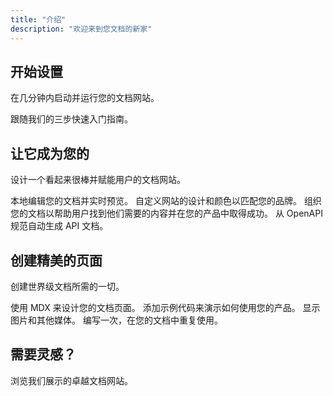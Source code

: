 ```yaml
---
title: "介绍"
description: "欢迎来到您文档的新家"
---
```


## 开始设置

在几分钟内启动并运行您的文档网站。

<Card title="从这里开始" icon="rocket" href="/zh-Hans/quickstart" horizontal>
  跟随我们的三步快速入门指南。
</Card>

## 让它成为您的

设计一个看起来很棒并赋能用户的文档网站。

<Columns cols={2}>
  <Card title="本地编辑" icon="pen-to-square" href="/zh-Hans/development">
    本地编辑您的文档并实时预览。
  </Card>
  <Card
    title="自定义您的网站"
    icon="palette"
    href="/zh-Hans/essentials/settings"
  >
    自定义网站的设计和颜色以匹配您的品牌。
  </Card>
  <Card title="设置导航" icon="map" href="/zh-Hans/essentials/navigation">
    组织您的文档以帮助用户找到他们需要的内容并在您的产品中取得成功。
  </Card>
  <Card
    title="API 文档"
    icon="terminal"
    href="/zh-Hans/api-reference/introduction"
  >
    从 OpenAPI 规范自动生成 API 文档。
  </Card>
</Columns>

## 创建精美的页面

创建世界级文档所需的一切。

<Columns cols={2}>
  <Card
    title="使用 MDX 编写"
    icon="pen-fancy"
    href="/zh-Hans/essentials/markdown"
  >
    使用 MDX 来设计您的文档页面。
  </Card>
  <Card title="代码示例" icon="code" href="/zh-Hans/essentials/code">
    添加示例代码来演示如何使用您的产品。
  </Card>
  <Card title="图片" icon="image" href="/zh-Hans/essentials/images">
    显示图片和其他媒体。
  </Card>
  <Card
    title="可重用代码片段"
    icon="recycle"
    href="/zh-Hans/essentials/reusable-snippets"
  >
    编写一次，在您的文档中重复使用。
  </Card>
</Columns>

## 需要灵感？

<Card title="查看完整示例" icon="stars" href="https://mintlify.com/customers">
  浏览我们展示的卓越文档网站。
</Card>
